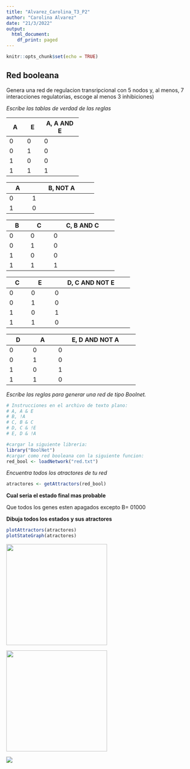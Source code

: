 ---
title: "Alvarez_Carolina_T3_P2"
author: "Carolina Alvarez"
date: "21/3/2022"
output:
  html_document:
    df_print: paged
---

```{r setup, include=FALSE}
knitr::opts_chunk$set(echo = TRUE)
```

## Red booleana

Genera una red de regulacion transripcional con 5 nodos y, al menos, 7 interacciones regulatorias, escoge al menos 3 inhibiciones)

*Escribe las tablas de verdad de las reglas*

+-----+-----+--------------+
| A   | E   | A, A AND E   |
+=====+=====+==============+
| 0   | 0   | 0            |
+-----+-----+--------------+
| 0   | 1   | 0            |
+-----+-----+--------------+
| 1   | 0   | 0            |
+-----+-----+--------------+
| 1   | 1   | 1            |
+-----+-----+--------------+

+---------+--------------------------+
| A       | B, NOT A                 |
+=========+==========================+
| 0       | 1                        |
+---------+--------------------------+
| 1       | 0                        |
+---------+--------------------------+

+--------+---------+-------------------------+
| B      | C       | C, B AND C              |
+========+=========+=========================+
| 0      | 0       | 0                       |
+--------+---------+-------------------------+
| 0      | 1       | 0                       |
+--------+---------+-------------------------+
| 1      | 0       | 0                       |
+--------+---------+-------------------------+
| 1      | 1       | 1                       |
+--------+---------+-------------------------+

+--------+---------+------------------------------+
| C      | E       | D, C AND NOT E               |
+========+=========+==============================+
| 0      | 0       | 0                            |
+--------+---------+------------------------------+
| 0      | 1       | 0                            |
+--------+---------+------------------------------+
| 1      | 0       | 1                            |
+--------+---------+------------------------------+
| 1      | 1       | 0                            |
+--------+---------+------------------------------+

+--------+---------+-----------------------------+
| D      | A       | E, D AND NOT A              |
+========+=========+=============================+
| 0      | 0       | 0                           |
+--------+---------+-----------------------------+
| 0      | 1       | 0                           |
+--------+---------+-----------------------------+
| 1      | 0       | 1                           |
+--------+---------+-----------------------------+
| 1      | 1       | 0                           |
+--------+---------+-----------------------------+

*Escribe las reglas para generar una red de tipo Boolnet.*

``` {.r}
# Instrucciones en el archivo de texto plano:
# A, A & E
# B, !A
# C, B & C
# D, C & !E
# E, D & !A

#cargar la siguiente libreria: 
library("BoolNet")
#cargar como red booleana con la siguiente funcion:
red_bool <- loadNetwork("red.txt")
```

*Encuentra todos los atractores de tu red*

``` {.r}
atractores <- getAttractors(red_bool)
```

**Cual seria el estado final mas probable**

Que todos los genes esten apagados excepto B= 01000

**Dibuja todos los estados y sus atractores**

``` {.r}
plotAttractors(atractores)
plotStateGraph(atractores)
```

![](images/Atractor%201.png){width="267"}

![](images/Atractor%202.png){width="267"}

![](images/Estados_atractores.png)
